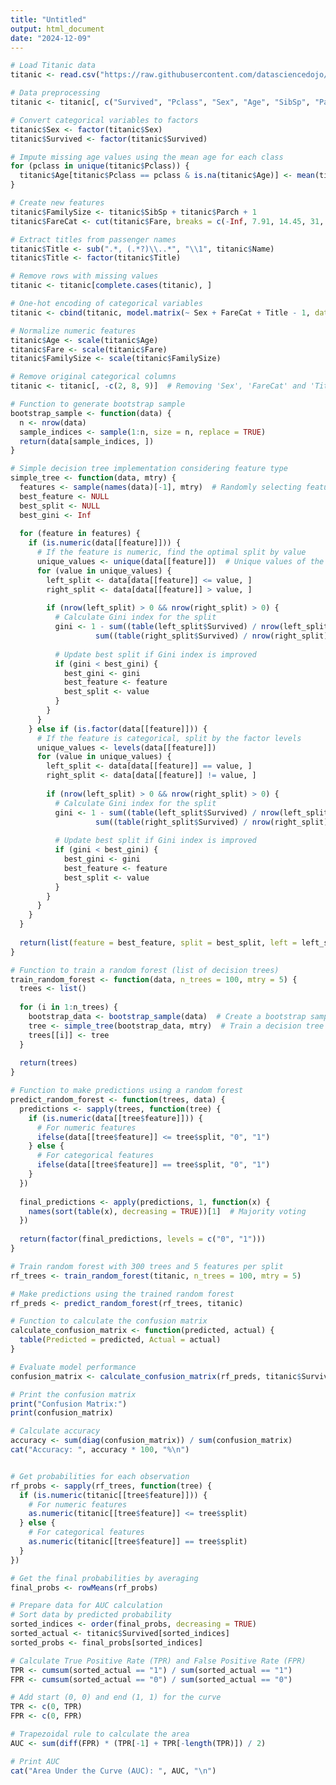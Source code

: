 ```yaml
---
title: "Untitled"
output: html_document
date: "2024-12-09"
---
```


```r
# Load Titanic data
titanic <- read.csv("https://raw.githubusercontent.com/datasciencedojo/datasets/master/titanic.csv")

# Data preprocessing
titanic <- titanic[, c("Survived", "Pclass", "Sex", "Age", "SibSp", "Parch", "Fare", "Name")]

# Convert categorical variables to factors
titanic$Sex <- factor(titanic$Sex)
titanic$Survived <- factor(titanic$Survived)

# Impute missing age values using the mean age for each class
for (pclass in unique(titanic$Pclass)) {
  titanic$Age[titanic$Pclass == pclass & is.na(titanic$Age)] <- mean(titanic$Age[titanic$Pclass == pclass], na.rm = TRUE)
}

# Create new features
titanic$FamilySize <- titanic$SibSp + titanic$Parch + 1
titanic$FareCat <- cut(titanic$Fare, breaks = c(-Inf, 7.91, 14.45, 31, Inf), labels = c("Very Low", "Low", "Medium", "High"))

# Extract titles from passenger names
titanic$Title <- sub(".*, (.*?)\\..*", "\\1", titanic$Name)
titanic$Title <- factor(titanic$Title)

# Remove rows with missing values
titanic <- titanic[complete.cases(titanic), ]

# One-hot encoding of categorical variables
titanic <- cbind(titanic, model.matrix(~ Sex + FareCat + Title - 1, data = titanic))

# Normalize numeric features
titanic$Age <- scale(titanic$Age)
titanic$Fare <- scale(titanic$Fare)
titanic$FamilySize <- scale(titanic$FamilySize)

# Remove original categorical columns
titanic <- titanic[, -c(2, 8, 9)]  # Removing 'Sex', 'FareCat' and 'Title'

# Function to generate bootstrap sample
bootstrap_sample <- function(data) {
  n <- nrow(data)
  sample_indices <- sample(1:n, size = n, replace = TRUE)
  return(data[sample_indices, ])
}

# Simple decision tree implementation considering feature type
simple_tree <- function(data, mtry) {
  features <- sample(names(data)[-1], mtry)  # Randomly selecting features
  best_feature <- NULL
  best_split <- NULL
  best_gini <- Inf
  
  for (feature in features) {
    if (is.numeric(data[[feature]])) {
      # If the feature is numeric, find the optimal split by value
      unique_values <- unique(data[[feature]])  # Unique values of the feature
      for (value in unique_values) {
        left_split <- data[data[[feature]] <= value, ]
        right_split <- data[data[[feature]] > value, ]
        
        if (nrow(left_split) > 0 && nrow(right_split) > 0) {
          # Calculate Gini index for the split
          gini <- 1 - sum((table(left_split$Survived) / nrow(left_split))^2) - 
                   sum((table(right_split$Survived) / nrow(right_split))^2)
          
          # Update best split if Gini index is improved
          if (gini < best_gini) {
            best_gini <- gini
            best_feature <- feature
            best_split <- value
          }
        }
      }
    } else if (is.factor(data[[feature]])) {
      # If the feature is categorical, split by the factor levels
      unique_values <- levels(data[[feature]])
      for (value in unique_values) {
        left_split <- data[data[[feature]] == value, ]
        right_split <- data[data[[feature]] != value, ]
        
        if (nrow(left_split) > 0 && nrow(right_split) > 0) {
          # Calculate Gini index for the split
          gini <- 1 - sum((table(left_split$Survived) / nrow(left_split))^2) - 
                   sum((table(right_split$Survived) / nrow(right_split))^2)
          
          # Update best split if Gini index is improved
          if (gini < best_gini) {
            best_gini <- gini
            best_feature <- feature
            best_split <- value
          }
        }
      }
    }
  }
  
  return(list(feature = best_feature, split = best_split, left = left_split, right = right_split))
}

# Function to train a random forest (list of decision trees)
train_random_forest <- function(data, n_trees = 100, mtry = 5) {
  trees <- list()
  
  for (i in 1:n_trees) {
    bootstrap_data <- bootstrap_sample(data)  # Create a bootstrap sample
    tree <- simple_tree(bootstrap_data, mtry)  # Train a decision tree
    trees[[i]] <- tree
  }
  
  return(trees)
}

# Function to make predictions using a random forest
predict_random_forest <- function(trees, data) {
  predictions <- sapply(trees, function(tree) {
    if (is.numeric(data[[tree$feature]])) {
      # For numeric features
      ifelse(data[[tree$feature]] <= tree$split, "0", "1")
    } else {
      # For categorical features
      ifelse(data[[tree$feature]] == tree$split, "0", "1")
    }
  })
  
  final_predictions <- apply(predictions, 1, function(x) {
    names(sort(table(x), decreasing = TRUE))[1]  # Majority voting
  })
  
  return(factor(final_predictions, levels = c("0", "1")))
}

# Train random forest with 300 trees and 5 features per split
rf_trees <- train_random_forest(titanic, n_trees = 100, mtry = 5)

# Make predictions using the trained random forest
rf_preds <- predict_random_forest(rf_trees, titanic)

# Function to calculate the confusion matrix
calculate_confusion_matrix <- function(predicted, actual) {
  table(Predicted = predicted, Actual = actual)
}

# Evaluate model performance
confusion_matrix <- calculate_confusion_matrix(rf_preds, titanic$Survived)

# Print the confusion matrix
print("Confusion Matrix:")
print(confusion_matrix)

# Calculate accuracy
accuracy <- sum(diag(confusion_matrix)) / sum(confusion_matrix)
cat("Accuracy: ", accuracy * 100, "%\n")


# Get probabilities for each observation
rf_probs <- sapply(rf_trees, function(tree) {
  if (is.numeric(titanic[[tree$feature]])) {
    # For numeric features
    as.numeric(titanic[[tree$feature]] <= tree$split)
  } else {
    # For categorical features
    as.numeric(titanic[[tree$feature]] == tree$split)
  }
})

# Get the final probabilities by averaging
final_probs <- rowMeans(rf_probs)

# Prepare data for AUC calculation
# Sort data by predicted probability
sorted_indices <- order(final_probs, decreasing = TRUE)
sorted_actual <- titanic$Survived[sorted_indices]
sorted_probs <- final_probs[sorted_indices]

# Calculate True Positive Rate (TPR) and False Positive Rate (FPR)
TPR <- cumsum(sorted_actual == "1") / sum(sorted_actual == "1")
FPR <- cumsum(sorted_actual == "0") / sum(sorted_actual == "0")

# Add start (0, 0) and end (1, 1) for the curve
TPR <- c(0, TPR)
FPR <- c(0, FPR)

# Trapezoidal rule to calculate the area
AUC <- sum(diff(FPR) * (TPR[-1] + TPR[-length(TPR)]) / 2)

# Print AUC
cat("Area Under the Curve (AUC): ", AUC, "\n")


```